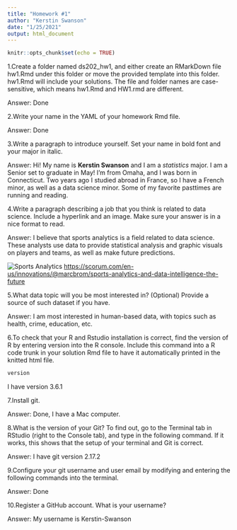 ```yaml
---
title: "Homework #1"
author: "Kerstin Swanson"
date: "1/25/2021"
output: html_document
---
```


```r
knitr::opts_chunk$set(echo = TRUE)
```

1.Create a folder named ds202_hw1, and either create an RMarkDown file hw1.Rmd under this folder or move the provided template into this folder. hw1.Rmd will include your solutions. The file and folder names are case-sensitive, which means hw1.Rmd and HW1.rmd are different. 

  Answer: Done 


2.Write your name in the YAML of your homework Rmd file.

  Answer: Done


3.Write a paragraph to introduce yourself. Set your name in bold font and your major in italic.

  Answer: Hi! My name is **Kerstin Swanson** and I am a *statistics* major. I am a Senior set to graduate in May! I'm from Omaha, and I was born in Connecticut. Two years ago I studied abroad in France, so I have a French minor, as well as a data science minor. Some of my favorite pasttimes are running and reading.


4.Write a paragraph describing a job that you think is related to data science. Include a hyperlink and an image. Make sure your answer is in a nice format to read.

  Answer: I believe that sports analytics is a field related to data science. These analysts use data to provide statistical analysis and graphic visuals on players and teams, as well as make future predictions.

![Sports Analytics](sports.png)
<https://scorum.com/en-us/innovations/@marcbrom/sports-analytics-and-data-intelligence-the-future>

5.What data topic will you be most interested in? (Optional) Provide a source of such dataset if you have.

  Answer: I am most interested in human-based data, with topics such as health, crime, education, etc.



6.To check that your R and Rstudio installation is correct, find the version of R by entering version into the R console. Include this command into a R code trunk in your solution Rmd file to have it automatically printed in the knitted html file.

```r
version
```

  I have version 3.6.1


7.Install git.


  Answer: Done, I have a Mac computer.



8.What is the version of your Git? To find out, go to the Terminal tab in RStudio (right to the Console tab), and type in the following command. If it works, this shows that the setup of your terminal and Git is correct.

  Answer: I have git version 2.17.2


9.Configure your git username and user email by modifying and entering the following commands into the terminal.

  Answer: Done 


10.Register a GitHub account. What is your username?

  Answer: My username is Kerstin-Swanson


